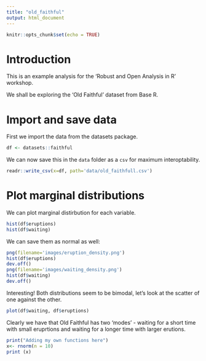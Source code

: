 ```yaml
---
title: "old_faithful"
output: html_document
---
```


```r
knitr::opts_chunk$set(echo = TRUE)
```

# Introduction

This is an example analysis for the 'Robust and Open Analysis in R' workshop. 

We shall be exploring the 'Old Faithful' dataset from Base R. 

# Import and save data

First we import the data from the datasets package. 
```r
df <- datasets::faithful
```

We can now save this in the `data` folder as a `csv` for maximum interoptability. 

```r
readr::write_csv(x=df, path='data/old_faithfull.csv')
```

# Plot marginal distributions
We can plot  marginal distirbution for each variable. 

```r
hist(df$eruptions)
hist(df$waiting)
```

We can save them as normal as well: 
```r
png(filename='images/eruption_density.png')
hist(df$eruptions)
dev.off()
png(filename='images/waiting_density.png')
hist(df$waiting)
dev.off()
```

Interesting!  Both distributions seem to be bimodal, let's look at the scatter of one against the other. 

```r
plot(df$waiting, df$eruptions)
```

Clearly we have that Old Faithful has two 'modes' - waiting for a short time with small eruprtions
and waiting for a longer time with larger erutions. 

```r
print("Adding my own functions here")
x<- rnorm(n = 10)
print (x)
```